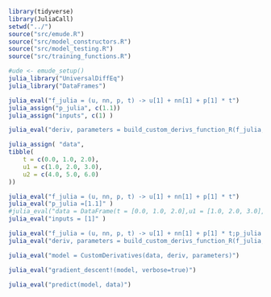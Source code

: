 ```r
library(tidyverse)
library(JuliaCall)
setwd("../")
source("src/emude.R")
source("src/model_constructors.R")
source("src/model_testing.R")
source("src/training_functions.R")
```

```r
#ude <- emude_setup()
julia_library("UniversalDiffEq")
julia_library("DataFrames")

```


```r
julia_eval("f_julia = (u, nn, p, t) -> u[1] + nn[1] + p[1] * t")
julia_assign("p_julia", c(1.1))
julia_assign("inputs", c(1) )
```

```r
julia_eval("deriv, parameters = build_custom_derivs_function_R(f_julia,p_julia,inputs,10,1)")

julia_assign( "data",
tibble(
    t = c(0.0, 1.0, 2.0),
    u1 = c(1.0, 2.0, 3.0),
    u2 = c(4.0, 5.0, 6.0)
))
```


```r
julia_eval("f_julia = (u, nn, p, t) -> u[1] + nn[1] + p[1] * t")
julia_eval("p_julia =[1.1]" )
#julia_eval("data = DataFrame(t = [0.0, 1.0, 2.0],u1 = [1.0, 2.0, 3.0],u2 = [4.0, 5.0, 6.0])")
julia_eval("inputs = [1]" )
```

```r
julia_eval("f_julia = (u, nn, p, t) -> u[1] + nn[1] + p[1] * t;p_julia = [1.0];inputs = [1];deriv, parameters = build_custom_derivs_function_R(f_julia,p_julia,inputs,10,1)")
julia_eval("deriv, parameters = build_custom_derivs_function_R(f_julia,p_julia,inputs,10,1)")

```

```r
julia_eval("model = CustomDerivatives(data, deriv, parameters)")
```

```r
julia_eval("gradient_descent!(model, verbose=true)")
```

```r
julia_eval("predict(model, data)")
```
